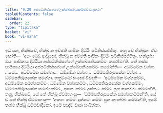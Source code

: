 ```yaml
---
title: "9.29 අප්පටිනිස්සග්ගේඋක්ඛේපනීයකම්මවිවාදකථා"
tableOfContents: false
sidebar:
  order: 22
type: "tipitaka"
basket: "vi"
book: "vi-maha"
---
```



<DynamicBreadcrumb />

<Division number="439" book="vi-maha">

<Paragraph number="1885" book="vi-maha">
ඉධ පන, භික්ඛවේ, භික්ඛු න ඉච්ඡති පාපිකං දිට්ඨිං පටිනිස්සජ්ජිතුං. තත්‍ර චේ භික්ඛූනං ඒවං හෝති—  ‘අයං ඛෝ, ආවුසෝ, භික්ඛු න ඉච්ඡති පාපිකං දිට්ඨිං පටිනිස්සජ්ජිතුං. හන්දස්ස මයං පාපිකාය දිට්ඨියා අප්පටිනිස්සග්ගේ උක්ඛේපනීයකම්මං කරෝමා’ති. තේ තස්ස පාපිකාය දිට්ඨියා අප්පටිනිස්සග්ගේ උක්ඛේපනීයකම්මං කරෝන්ති—  අධම්මේන වග්ගා …පේ…  අධම්මේන සමග්ගා…  ධම්මේන වග්ගා…  ධම්මපතිරූපකේන වග්ගා…  ධම්මපතිරූපකේන සමග්ගා. තත්‍රට්ඨෝ සංඝෝ විවදති—  ‘අධම්මේන වග්ගකම්මං, අධම්මේන සමග්ගකම්මං, ධම්මේන වග්ගකම්මං, ධම්මපතිරූපකේන වග්ගකම්මං, ධම්මපතිරූපකේන සමග්ගකම්මං, අකතං කම්මං දුක්කටං කම්මං පුන කාතබ්බං කම්මන්’ති. තත්‍ර, භික්ඛවේ, යේ තේ භික්ඛූ ඒවමාහංසු—  ‘ධම්මපතිරූපකේන සමග්ගකම්මන්’ති, යේ ච තේ භික්ඛූ ඒවමාහංසු—  ‘අකතං කම්මං දුක්කටං කම්මං පුන කාතබ්බං කම්මන්’ති, ඉමේ තත්ථ භික්ඛූ ධම්මවාදිනෝ. ඉමේ පඤ්ච වාරා සංඛිත්තා.
</Paragraph>
</Division>